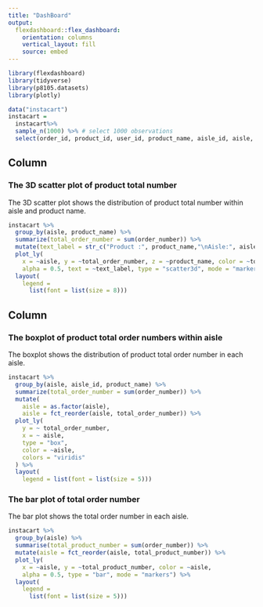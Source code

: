 ```yaml
---
title: "DashBoard"
output: 
  flexdashboard::flex_dashboard:
    orientation: columns
    vertical_layout: fill
    source: embed
---
```


```r
library(flexdashboard)
library(tidyverse)
library(p8105.datasets)
library(plotly)
```

```r
data("instacart")
instacart = 
  instacart%>% 
  sample_n(1000) %>% # select 1000 observations
  select(order_id, product_id, user_id, product_name, aisle_id, aisle, department, department_id, order_number)
```

Column {data-width=550}
-----------------------------------------------------------------------

### The 3D scatter plot of product total number

The 3D scatter plot shows the distribution of product total number within aisle and product name.

```r
instacart %>% 
  group_by(aisle, product_name) %>% 
  summarize(total_order_number = sum(order_number)) %>% 
  mutate(text_label = str_c("Product :", product_name,"\nAisle:", aisle)) %>% 
  plot_ly(
    x = ~aisle, y = ~total_order_number, z = ~product_name, color = ~total_order_number, 
    alpha = 0.5, text = ~text_label, type = "scatter3d", mode = "markers") %>% 
  layout(
    legend =
      list(font = list(size = 8)))
```


Column {data-width=350}
-----------------------------------------------------------------------

### The boxplot of product total order numbers within aisle

The boxplot shows the distribution of product total order number in each aisle.

```r
instacart %>%
  group_by(aisle, aisle_id, product_name) %>% 
  summarize(total_order_number = sum(order_number)) %>% 
  mutate(
    aisle = as.factor(aisle),
    aisle = fct_reorder(aisle, total_order_number)) %>% 
  plot_ly(
    y = ~ total_order_number,
    x = ~ aisle,
    type = "box",
    color = ~aisle,
    colors = "viridis"
  ) %>% 
  layout(
    legend = list(font = list(size = 5)))

```

### The bar plot of total order number

The bar plot shows the total order number in each aisle.

```r
instacart %>% 
  group_by(aisle) %>% 
  summarise(total_product_number = sum(order_number)) %>% 
  mutate(aisle = fct_reorder(aisle, total_product_number)) %>% 
  plot_ly(
    x = ~aisle, y = ~total_product_number, color = ~aisle, 
    alpha = 0.5, type = "bar", mode = "markers") %>% 
  layout(
    legend =
      list(font = list(size = 5)))
  
```

